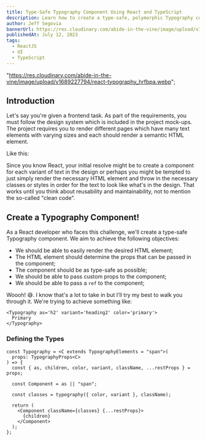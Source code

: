 ```yaml
---
title: Type-Safe Typography Component Using React and TypeScript
description: Learn how to create a type-safe, polymorphic Typography component using React and TypeScript
author: Jeff Segovia
bannerUrl: https://res.cloudinary.com/abide-in-the-vine/image/upload/v1689227794/react-typography_hrfbpa.png
publishedAt: July 12, 2023
tags:
  - ReactJS
  - UI
  - TypeScript
---
```


  "https://res.cloudinary.com/abide-in-the-vine/image/upload/v1689227794/react-typography_hrfbpa.webp";

<BannerImage
  src={bannerUrl}
  alt='Type-Safe Typography Component Using React and TypeScript'
/>

## Introduction

Let's say you're given a frontend task. As part of the requirements, you must follow the design system which is included in the project mock-ups. The project requires you to render different pages which have many text elements with varying sizes and each should render a semantic HTML element.

Like this:

<TypographyExample />

Since you know React, your initial resolve might be to create a component for each variant of text in the design or perhaps you might be tempted to just simply render the necessary HTML element and throw in the necessary classes or styles in order for the text to look like what's in the design. That works until you think about reusability and maintainability, not to mention the so-called "clean code".

## Create a Typography Component!

As a React developer who faces this challenge, we'll create a type-safe Typography component. We aim to achieve the following objectives:

- We should be able to easily render the desired HTML element;
- The HTML element should determine the props that can be passed in the component;
- The component should be as type-safe as possible;
- We should be able to pass custom props to the component;
- We should be able to pass a `ref` to the component;

Woooh! 😅. I know that's a lot to take in but I'll try my best to walk you through it. We're trying to achieve something like:

```tsx showLineNumbers
<Typography as='h2' variant='heading2' color='primary'>
  Primary
</Typography>
```

### Defining the Types

```tsx showLineNumbers
const Typography = <C extends TypographyElements = "span">(
  props: TypographyProps<C>
) => {
  const { as, children, color, variant, className, ...restProps } = props;

  const Component = as || "span";

  const classes = typography({ color, variant }, className);

  return (
    <Component className={classes} {...restProps}>
      {children}
    </Component>
  );
};
```
